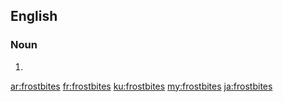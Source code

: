 ==English==

===Noun===
{{head|en|plural}}

# {{plural of|frostbite|lang=en}}

[[ar:frostbites]]
[[fr:frostbites]]
[[ku:frostbites]]
[[my:frostbites]]
[[ja:frostbites]]